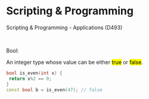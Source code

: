 # Scripting & Programming {.unnumbered}

::: {.lead}

Scripting & Programming - Applications (D493)

:::

<br>

::: {.lead}
Bool:

An integer type whose value can be either [true]{.mark} or [false]{.mark}.
:::

```cpp
bool is_even(int x) {
 return x%2 == 0;
}
const bool b = is_even(47); // false
```
